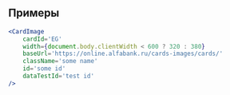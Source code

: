 ## Примеры

```jsx live
<CardImage
    cardId='EG'
    width={document.body.clientWidth < 600 ? 320 : 380}
    baseUrl='https://online.alfabank.ru/cards-images/cards/'
    className='some name'
    id='some id'
    dataTestId='test id'
/>
```
